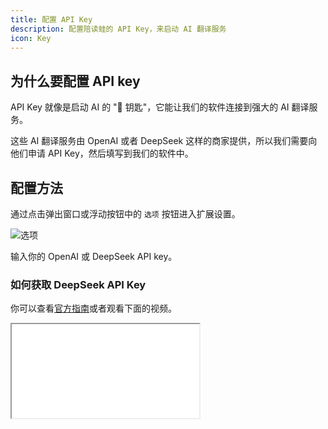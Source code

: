```yaml
---
title: 配置 API Key
description: 配置陪读蛙的 API Key，来启动 AI 翻译服务
icon: Key
---
```


## 为什么要配置 API key

API Key 就像是启动 AI 的 "🔑 钥匙"，它能让我们的软件连接到强大的 AI 翻译服务。

这些 AI 翻译服务由 OpenAI 或者 DeepSeek 这样的商家提供，所以我们需要向他们申请 API Key，然后填写到我们的软件中。

## 配置方法

通过点击弹出窗口或浮动按钮中的 `选项` 按钮进入扩展设置。

![选项](/tutorial/api-key/options.gif)

输入你的 OpenAI 或 DeepSeek API key。

### 如何获取 DeepSeek API Key

你可以查看[官方指南](https://api-docs.deepseek.com/)或者观看下面的视频。

<iframe
  src="//player.bilibili.com/player.html?isOutside=true&aid=114340233483711&bvid=BV1JsopY5E3g&cid=29423831641&p=1"
  scrolling="no"
  border="0"
  framespacing="0"
  allowfullscreen="true"
  className="w-full aspect-video"
/>

### 如何获取 OpenAI API Key

你可以查看[官方指南](https://help.openai.com/en/articles/4936850-where-do-i-find-my-openai-api-key)或观看下面的视频。

<iframe
  src="https://www.youtube-nocookie.com/embed/SzPE_AE0eEo"
  className="w-full aspect-video"
  allowFullScreen
/>

